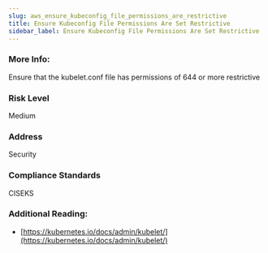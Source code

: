 ```yaml
---
slug: aws_ensure_kubeconfig_file_permissions_are_restrictive
title: Ensure Kubeconfig File Permissions Are Set Restrictive
sidebar_label: Ensure Kubeconfig File Permissions Are Set Restrictive
---
```


### More Info:

Ensure that the kubelet.conf file has permissions of 644 or more restrictive

### Risk Level

Medium

### Address

Security

### Compliance Standards

CISEKS


### Additional Reading:

- [https://kubernetes.io/docs/admin/kubelet/](https://kubernetes.io/docs/admin/kubelet/) 

